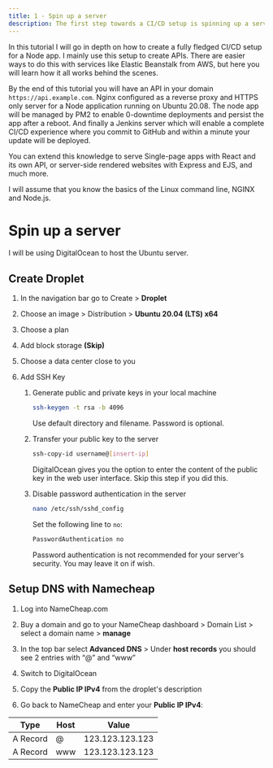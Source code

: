 ```yaml
---
title: 1 - Spin up a server
description: The first step towards a CI/CD setup is spinning up a server.
---
```


In this tutorial I will go in depth on how to create a fully fledged CI/CD setup for a Node app. I mainly use this setup to create APIs. There are easier ways to do this with services like Elastic Beanstalk from AWS, but here you will learn how it all works behind the scenes.

By the end of this tutorial you will have an API in your domain `https://api.example.com`. Nginx configured as a reverse proxy and HTTPS only server for a Node application running on Ubuntu 20.08. The node app will be managed by PM2 to enable 0-downtime deployments and persist the app after a reboot. And finally a Jenkins server which will enable a complete CI/CD experience where you commit to GitHub and within a minute your update will be deployed.

You can extend this knowledge to serve Single-page apps with React and its own API, or server-side rendered websites with Express and EJS, and much more.

I will assume that you know the basics of the Linux command line, NGINX and Node.js.

# Spin up a server

I will be using DigitalOcean to host the Ubuntu server.

## Create Droplet

1. In the navigation bar go to Create > **Droplet**

2. Choose an image > Distribution > **Ubuntu 20.04 (LTS) x64**

3. Choose a plan

4. Add block storage **(Skip)**

5. Choose a data center close to you

6. Add SSH Key

   1. Generate public and private keys in your local machine

      ```sh
      ssh-keygen -t rsa -b 4096
      ```

      Use default directory and filename. Password is optional.

   2. Transfer your public key to the server

      ```sh
      ssh-copy-id username@[insert-ip]
      ```

      DigitalOcean gives you the option to enter the content of the public key in the web user interface. Skip this step if you did this.

   3. Disable password authentication in the server

      ```sh
      nano /etc/ssh/sshd_config
      ```

      Set the following line to `no`:

      ```sh
      PasswordAuthentication no
      ```

      Password authentication is not recommended for your server's security. You may leave it on if wish.

## Setup DNS with Namecheap

1. Log into NameCheap.com

2. Buy a domain and go to your NameCheap dashboard > Domain List > select a domain name > **manage**

3. In the top bar select **Advanced DNS** > Under **host records** you should see 2 entries with “@” and “www”

4. Switch to DigitalOcean

5. Copy the **Public IP IPv4** from the droplet's description

6. Go back to NameCheap and enter your **Public IP IPv4**:

| Type     | Host | Value           |
| -------- | ---- | --------------- |
| A Record | @    | 123.123.123.123 |
| A Record | www  | 123.123.123.123 |
